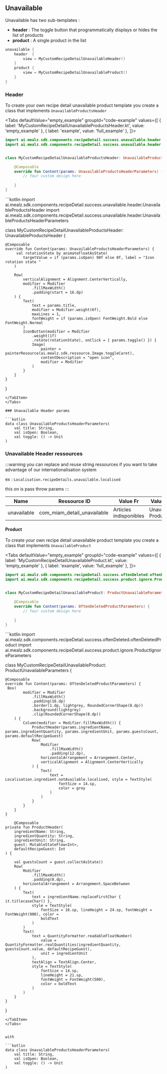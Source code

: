 
## Unavailable
Unavailable has two sub-templates : 
- **header** : The toggle button that programmatically displays or hides the list of products
- **product** : A single product in the list

```kotlin
unavailable {
    header  {
        view = MyCustomRecipeDetailUnavailableHeader()
    }
    product {
        view = MyCustomRecipeDetailUnavailableProduct()
    }
}
```

### Header
To create your own recipe detail unavailable product template you create a class that implements `UnavailableProductsHeader`

<Tabs defaultValue="empty_example" groupId="code-example"
values={[
{ label: 'MyCustomRecipeDetailUnavailableProductsHeader.kt', value: 'empty_example' },
{ label: 'example', value: 'full_example' },
]}>
<TabItem value="empty_example">
```kotlin
import ai.mealz.sdk.components.recipeDetail.success.unavailable.header.UnavailableProductsHeader
import ai.mealz.sdk.components.recipeDetail.success.unavailable.header.UnavailableProductsHeaderParameters


class MyCustomRecipeDetailUnavailableProductsHeader: UnavailableProductsHeader {

    @Composable
    override fun Content(params: UnavailableProductsHeaderParameters) {
        // Your custom design here 
       
    }
}
```
</TabItem>
<TabItem value="example">
```kotlin
import ai.mealz.sdk.components.recipeDetail.success.unavailable.header.UnavailableProductsHeader
import ai.mealz.sdk.components.recipeDetail.success.unavailable.header.UnavailableProductsHeaderParameters


class MyCustomRecipeDetailUnavailableProductsHeader: UnavailableProductsHeader {

    @Composable
    override fun Content(params: UnavailableProductsHeaderParameters) {
         val rotationState by animateFloatAsState(
            targetValue = if (params.isOpen) 90f else 0f, label = "Icon rotation state "
        )

        Row(
            verticalAlignment = Alignment.CenterVertically,
            modifier = Modifier
                .fillMaxWidth()
                .padding(start = 16.dp)
        ) {
            Text(
                text = params.title,
                modifier = Modifier.weight(6f),
                maxLines = 1,
                fontWeight = if (params.isOpen) FontWeight.Bold else FontWeight.Normal
            )
            IconButton(modifier = Modifier
                .weight(1f)
                .rotate(rotationState), onClick = { params.toggle() }) {
                Image(
                    painter = painterResource(ai.mealz.sdk.ressource.Image.toggleCaret),
                    contentDescription = "open icon",
                    modifier = Modifier
                )
            }
        }
    }
}
```
</TabItem>
</Tabs>

### Unavailable Header params

```kotlin
data class UnavailableProductsHeaderParameters(
    val title: String,
    val isOpen: Boolean,
    val toggle: () -> Unit
)
```

### Unavailable Header ressources

:::warning
you can replace and reuse  string  ressources if you want to take advantage of our internationalisation system

  ex :  `Localisation.recipeDetails.unavailable.localised`

this on is pass throw params
:::

| Name | Ressource ID | Value Fr | Value Eng |
| - | - | - | - |
| unavailable | com_miam_detail_unavailable | Articles indisponibles | Unavailable Products |


#### Product
To create your own recipe detail unavailable product template you create a class that implements `UnavailableProduct`

<Tabs defaultValue="empty_example" groupId="code-example"
values={[
{ label: 'MyCustomRecipeDetailUnavailableProduct.kt', value: 'empty_example' },
{ label: 'example', value: 'full_example' },
]}>
<TabItem value="empty_example">
```kotlin
import ai.mealz.sdk.components.recipeDetail.success.oftenDeleted.oftenDeletedProduct
import ai.mealz.sdk.components.recipeDetail.success.product.ignore.ProductIgnoreParameters


class MyCustomRecipeDetailUnavailableProduct: ProductUnavailableParameters {

    @Composable
    override fun Content(params: OftenDeletedProductParameters) {
        // Your custom design here 
       
    }
}
```
</TabItem>
<TabItem value="example">
```kotlin
import ai.mealz.sdk.components.recipeDetail.success.oftenDeleted.oftenDeletedProduct
import ai.mealz.sdk.components.recipeDetail.success.product.ignore.ProductIgnoreParameters


class MyCustomRecipeDetailUnavailableProduct: ProductUnavailableParameters {

    @Composable
    override fun Content(params: OftenDeletedProductParameters) {
     Box(
            modifier = Modifier
                .fillMaxWidth()
                .padding(16.dp)
                .border(1.dp, lightgrey, RoundedCornerShape(8.dp))
                .background(lightgrey)
                .clip(RoundedCornerShape(8.dp))
        ) {
            Column(modifier = Modifier.fillMaxWidth()) {
                ProductHeader(params.ingredientName, params.ingredientQuantity, params.ingredientUnit, params.guestsCount, params.defaultRecipeGuest)
                Row(
                    Modifier
                        .fillMaxWidth()
                        .padding(12.dp),
                    horizontalArrangement = Arrangement.Center,
                    verticalAlignment = Alignment.CenterVertically
                ) {
                    Text(
                        text = Localisation.ingredient.notAvailable.localised, style = TextStyle(
                            fontSize = 14.sp,
                            color = grey
                        )
                    )
                }
            }
        }
    }

        @Composable
    private fun ProductHeader(
        ingredientName: String,
        ingredientQuantity: String,
        ingredientUnit: String,
        guest: MutableStateFlow<Int>,
        defaultRecipeGuest: Int
    ) {

        val guestsCount = guest.collectAsState()
        Row(
            Modifier
                .fillMaxWidth()
                .padding(8.dp),
            horizontalArrangement = Arrangement.SpaceBetween
        ) {
            Text(
                text = ingredientName.replaceFirstChar { it.titlecaseChar() },
                style = TextStyle(
                    fontSize = 16.sp, lineHeight = 24.sp, fontWeight = FontWeight(900), color =
                    boldText
                )
            )
            Text(
                text = QuantityFormatter.readableFloatNumber(
                    value = QuantityFormatter.realQuantities(ingredientQuantity, guestsCount.value, defaultRecipeGuest),
                    unit = ingredientUnit
                ),
                textAlign = TextAlign.Center,
                style = TextStyle(
                    fontSize = 14.sp,
                    lineHeight = 21.sp,
                    fontWeight = FontWeight(500),
                    color = boldText
                )
            )
        }
    }
}
```
</TabItem>
</Tabs>


with 

```kotlin
data class UnavailableProductsHeaderParameters(
    val title: String,
    val isOpen: Boolean,
    val toggle: () -> Unit
)
```
